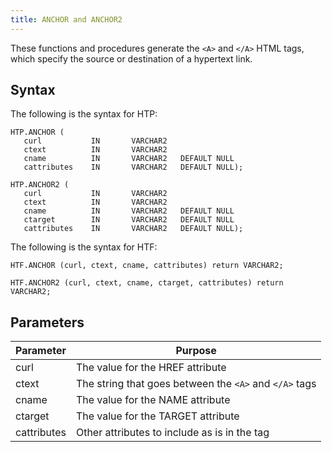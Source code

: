 ```yaml
--- 
title: ANCHOR and ANCHOR2
---
```


These functions and procedures generate the `<A>` and `</A>` HTML tags, which specify the source or destination of a hypertext link.

## Syntax 

The following is the syntax for HTP: 

```
HTP.ANCHOR (
   curl           IN       VARCHAR2
   ctext          IN       VARCHAR2
   cname          IN       VARCHAR2   DEFAULT NULL
   cattributes    IN       VARCHAR2   DEFAULT NULL);

HTP.ANCHOR2 (
   curl           IN       VARCHAR2
   ctext          IN       VARCHAR2
   cname          IN       VARCHAR2   DEFAULT NULL
   ctarget        IN       VARCHAR2   DEFAULT NULL
   cattributes    IN       VARCHAR2   DEFAULT NULL);
```

The following is the syntax for HTF:

```
HTF.ANCHOR (curl, ctext, cname, cattributes) return VARCHAR2;

HTF.ANCHOR2 (curl, ctext, cname, ctarget, cattributes) return VARCHAR2;
```

## Parameters

| Parameter | Purpose  | 
| --------- | -------- |
| curl | The value for the HREF attribute |
| ctext | The string that goes between the `<A>` and `</A>` tags | 
| cname | The value for the NAME attribute | 
| ctarget | The value for the TARGET attribute | 
| cattributes | Other attributes to include as is in the tag |
